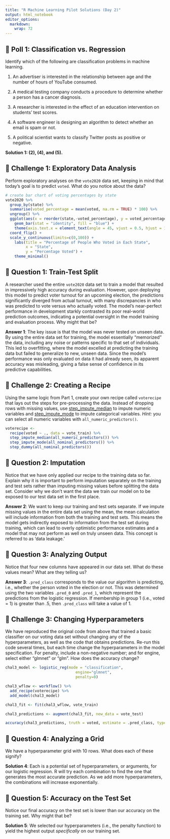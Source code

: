 ```yaml
---
title: "R Machine Learning Pilot Solutions (Day 2)"
output: html_notebook
editor_options: 
  markdown: 
    wrap: 72
---
```


## 📝 Poll 1: Classification vs. Regression

Identify which of the following are classification problems in machine
learning.

1.  An advertiser is interested in the relationship between age and the
    number of hours of YouTube consumed.

2.  A medical testing company conducts a procedure to determine whether
    a person has a cancer diagnosis.

3.  A researcher is interested in the effect of an education
    intervention on students' test scores.

4.  A software engineer is designing an algorithm to detect whether an
    email is spam or not.

5.  A political scientist wants to classify Twitter posts as positive or
    negative.

**Solution 1: (2), (4), and (5).**

## 🥊 Challenge 1: Exploratory Data Analysis

Perform exploratory analyses on the `vote2020` data set, keeping in mind
that today's goal is to predict `voted`. What do you notice about the
data?

```r
# create bar chart of voting percentages by state 
vote2020 %>%
  group_by(state) %>%
  summarise(voted_percentage = mean(voted, na.rm = TRUE) * 100) %>%
  ungroup() %>%
  ggplot(aes(x = reorder(state,-voted_percentage), y = voted_percentage)) +
    geom_bar(stat = "identity", fill = "blue") +
    theme(axis.text.x = element_text(angle = 45, vjust = 0.5, hjust = 1)) +  # Adjusting x-axis text +
  coord_flip() + 
  scale_y_continuous(limits=c(0,100)) + 
    labs(title = "Percentage of People Who Voted in Each State",
         x = "State",
         y = "Percentage Voted") +
    theme_minimal()
```

## 🔔 Question 1: Train-Test Split

A researcher used the entire `vote2020` data set to train a model that
resulted in impressively high accuracy during evaluation. However, upon
deploying this model to predict voter turnout for an upcoming election,
the predictions significantly diverged from actual turnout, with many
discrepancies in who was predicted to vote versus who actually voted.
The model's near-perfect performance in development starkly contrasted
its poor real-world prediction outcomes, indicating a potential
oversight in the model training and evaluation process. Why might that
be?

**Answer 1**: The key issue is that the model was never tested on unseen
data. By using the entire data set for training, the model essentially
"memorized" the data, including any noise or patterns specific to that
set of individuals. This led to overfitting, where the model excelled at
predicting the training data but failed to generalize to new, unseen
data. Since the model's performance was only evaluated on data it had
already seen, its apparent accuracy was misleading, giving a false sense
of confidence in its predictive capabilities.

## 🥊 Challenge 2: Creating a Recipe

Using the same logic from Part 1, create your own recipe called
`voterecipe` that lays out the steps for pre-processing the data.
Instead of dropping rows with missing values, use
[step_impute_median](https://recipes.tidymodels.org/reference/step_impute_median.html)
to impute numeric variables and
[step_impute_mode](https://recipes.tidymodels.org/reference/step_impute_mode.html)
to impute categorical variables. *Hint:* you can select all numeric
variables with `all_numeric_predictors()`.

```r
voterecipe <- 
  recipe(voted ~ ., data = vote_train) %>%
  step_impute_median(all_numeric_predictors()) %>%
  step_impute_mode(all_nominal_predictors()) %>%
  step_dummy(all_nominal_predictors()) 
```

## 🔔 Question 2: Imputation

Notice that we have only applied our recipe to the training data so far.
Explain why it is important to perform imputation separately on the
training and test sets rather than imputing missing values before
splitting the data set. Consider why we don't want the data we train our
model on to be exposed to our test data set in the first place.

**Answer 2**: We want to keep our training and test sets separate. If we
impute missing values in the entire data set using the mean, the mean
calculation will include information from both the training and test
sets. This means the model gets indirectly exposed to information from
the test set during training, which can lead to overly optimistic
performance estimates and a model that may not perform as well on truly
unseen data. This concept is referred to as 'data leakage.'

## 🔔 Question 3: Analyzing Output

Notice that four new columns have appeared in our data set. What do
these values mean? What are they telling us?

**Answer 3**: `.pred_class` corresponds to the value our algorithm is
predicting, i.e., whether the person voted in the election or not. This
was determined using the two variables `.pred_0` and `.pred_1`, which
represent the predictions from the logistic regression. If membership in
group 1 (i.e., voted = 1) is greater than .5, then `.pred_class` will
take a value of 1.

## 🥊 Challenge 3: Changing Hyperparameters

We have reproduced the original code from above that trained a basic
classifier on our voting data set without changing any of the
hyperparameters, as well as the code that obtains predictions. Re-run
this code several times, but each time change the hyperparameters in the
model specification. For penalty, include a non-negative number; and for
engine, select either "glmnet" or "glm". How does the accuracy change?

```r
chal3_model <- logistic_reg(mode = "classification", 
                               engine="glmnet", 
                               penalty=0)

chal3_wflow <- workflow() %>%
  add_recipe(voterecipe) %>%
  add_model(chal3_model)

chal3_fit <- fit(chal3_wflow, vote_train)

chal3_predictions <- augment(chal3_fit, new_data = vote_test)

accuracy(chal3_predictions, truth = voted, estimate = .pred_class, type="class")
```

## 🔔 Question 4: Analyzing a Grid

We have a hyperparameter grid with 10 rows. What does each of these
signify?

**Solution 4**: Each is a potential set of hyperparameters, or
arguments, for our logistic regression. R will try each combination to
find the one that generates the most accurate prediction. As we add more
hyperparameters, the combinations will increase exponentially.

## 🔔 Question 5: Accuracy on the Test Set

Notice our final accuracy on the test set is lower than our accuracy on
the training set. Why might that be?

**Solution 5**: We selected our hyperparameters (i.e., the penalty
function) to yield the highest output *specifically* on our training
set.

